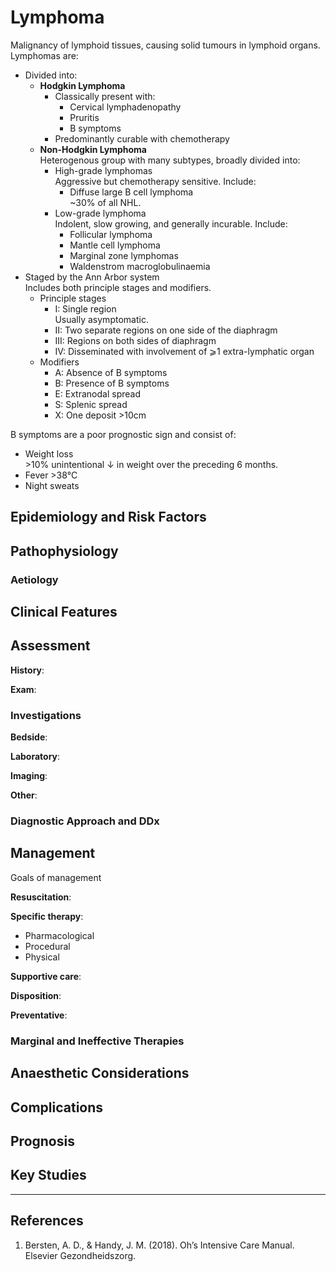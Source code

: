 # Lymphoma

Malignancy of lymphoid tissues, causing solid tumours in lymphoid organs. Lymphomas are:

* Divided into:
	* **Hodgkin Lymphoma**
		* Classically present with:
			* Cervical lymphadenopathy
			* Pruritis
			* B symptoms
		* Predominantly curable with chemotherapy
	* **Non-Hodgkin Lymphoma**\
	Heterogenous group with many subtypes, broadly divided into:
		* High-grade lymphomas\
		Aggressive but chemotherapy sensitive. Include:
			* Diffuse large B cell lymphoma\
			~30% of all NHL.
		* Low-grade lymphoma\
		Indolent, slow growing, and generally incurable. Include:
			* Follicular lymphoma
			* Mantle cell lymphoma
			* Marginal zone lymphomas
			* Waldenstrom macroglobulinaemia
* Staged by the Ann Arbor system\
Includes both principle stages and modifiers.
	* Principle stages
		* I: Single region\
		Usually asymptomatic.
		* II: Two separate regions on one side of the diaphragm
		* III: Regions on both sides of diaphragm
		* IV: Disseminated with involvement of ⩾1 extra-lymphatic organ
	* Modifiers
		* A: Absence of B symptoms
		* B: Presence of B symptoms
		* E: Extranodal spread
		* S: Splenic spread
		* X: One deposit >10cm

:::column-margin
B symptoms are a poor prognostic sign and consist of:

* Weight loss\
>10% unintentional ↓ in weight over the preceding 6 months.
* Fever >38°C
* Night sweats
:::

## Epidemiology and Risk Factors

## Pathophysiology

### Aetiology

## Clinical Features

## Assessment

**History**:

**Exam**:

### Investigations

**Bedside**:

**Laboratory**:

**Imaging**:

**Other**:

### Diagnostic Approach and DDx


## Management

:::priority
Goals of management
:::

**Resuscitation**:

**Specific therapy**:

* Pharmacological
* Procedural
* Physical

**Supportive care**:

**Disposition**:

**Preventative**:


### Marginal and Ineffective Therapies

## Anaesthetic Considerations

## Complications

## Prognosis

## Key Studies


---

## References

1. Bersten, A. D., & Handy, J. M. (2018). Oh’s Intensive Care Manual. Elsevier Gezondheidszorg.